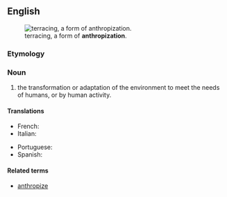 ==English==
[[Image:Landscape in Sa Pa (Vietnam).jpg|thumb|terracing, a form of '''anthropization'''.]]

===Etymology===
{{confix|anthropo|ization|lang=en}}

===Noun===
{{en-noun|-}}

# {{context|ecology|lang=en}} the transformation or adaptation of the environment to meet the needs of humans, or by human activity.

====Translations====
{{trans-top|transformation or adaptation of the environment to meet the needs of humans}}
* French: {{t+|fr|anthropisation|f}}
* Italian: {{t+|it|antropizzazione|f}}
{{trans-mid}}
* Portuguese: {{t|pt|antropização|f}}
* Spanish: {{t|es|antropización|f}}
{{trans-bottom}}

====Related terms====
* [[anthropize]]